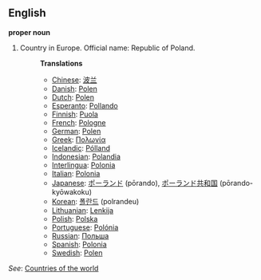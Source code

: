 ==English==

'''proper noun'''

# Country in Europe. Official name: Republic of Poland.
#:'''Translations'''
#:*[[Chinese]]: [[波兰]]
#:*[[Danish]]: [[Polen]]
#:*[[Dutch]]: [[Polen]]
#:*[[Esperanto]]: [[Pollando]]
#:*[[Finnish]]: [[Puola]]
#:*[[French]]: [[Pologne]]
#:*[[German]]: [[Polen]]
#:*[[Greek]]: [[Πολωνία]]
#:*[[Icelandic]]: [[Pólland]]
#:*[[Indonesian]]: [[Polandia]]
#:*[[Interlingua]]: [[Polonia]]
#:*[[Italian]]: [[Polonia]]
#:*[[Japanese]]: [[ポーランド]] (pōrando), [[ポーランド]][[共和国]] (pōrando-kyōwakoku)
#:*[[Korean]]: [[폴란드]] (polrandeu)
#:*[[Lithuanian]]: [[Lenkija]]
#:*[[Polish]]: [[Polska]]
#:*[[Portuguese]]: [[Polónia]]
#:*[[Russian]]: [[Польша]]
#:*[[Spanish]]: [[Polonia]]
#:*[[Swedish]]: [[Polen]]

''See'': [[Countries of the world]]